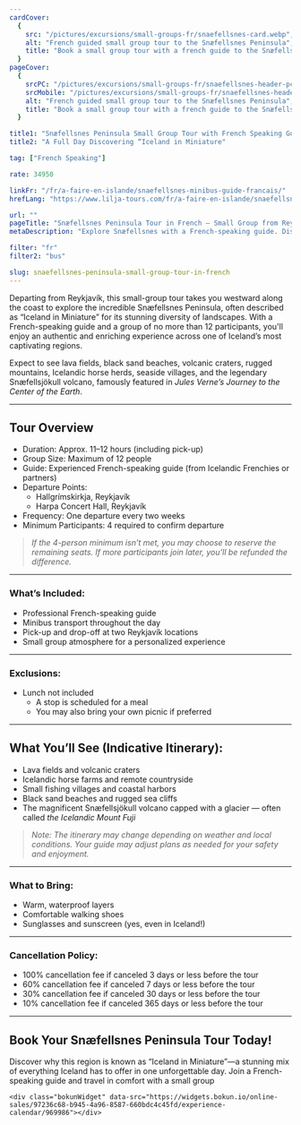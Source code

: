 ```yaml
---
cardCover:
  {
    src: "/pictures/excursions/small-groups-fr/snaefellsnes-card.webp",
    alt: "French guided small group tour to the Snæfellsnes Peninsula",
    title: "Book a small group tour with a french guide to the Snæfellsnes Peninsula",
  }
pageCover:
  {
    srcPC: "/pictures/excursions/small-groups-fr/snaefellsnes-header-pc.webp",
    srcMobile: "/pictures/excursions/small-groups-fr/snaefellsnes-header-mobile.webp",
    alt: "French guided small group tour to the Snæfellsnes Peninsula",
    title: "Book a small group tour with a french guide to the Snæfellsnes Peninsula",
  }

title1: "Snæfellsnes Peninsula Small Group Tour with French Speaking Guide"
title2: "A Full Day Discovering “Iceland in Miniature"

tag: ["French Speaking"]

rate: 34950

linkFr: "/fr/a-faire-en-islande/snaefellsnes-minibus-guide-francais/"
hrefLang: "https://www.lilja-tours.com/fr/a-faire-en-islande/snaefellsnes-minibus-guide-francais/"

url: ""
pageTitle: "Snæfellsnes Peninsula Tour in French – Small Group from Reykjavík"
metaDescription: "Explore Snæfellsnes with a French-speaking guide. Discover glaciers, lava fields, fishing villages, and Icelandic nature in a small group tour."

filter: "fr"
filter2: "bus"

slug: snaefellsnes-peninsula-small-group-tour-in-french
---
```


Departing from Reykjavík, this small-group tour takes you westward along the coast to explore the incredible Snæfellsnes Peninsula, often described as “Iceland in Miniature” for its stunning diversity of landscapes. With a French-speaking guide and a group of no more than 12 participants, you'll enjoy an authentic and enriching experience across one of Iceland’s most captivating regions.

Expect to see lava fields, black sand beaches, volcanic craters, rugged mountains, Icelandic horse herds, seaside villages, and the legendary Snæfellsjökull volcano, famously featured in _Jules Verne’s Journey to the Center of the Earth_.

---

## Tour Overview

- Duration: Approx. 11–12 hours (including pick-up)
- Group Size: Maximum of 12 people
- Guide: Experienced French-speaking guide (from Icelandic Frenchies or partners)
- Departure Points:
  - Hallgrímskirkja, Reykjavík
  - Harpa Concert Hall, Reykjavík
- Frequency: One departure every two weeks
- Minimum Participants: 4 required to confirm departure

> _If the 4-person minimum isn’t met, you may choose to reserve the remaining seats. If more participants join later, you’ll be refunded the difference._

---

### What’s Included:

- Professional French-speaking guide
- Minibus transport throughout the day
- Pick-up and drop-off at two Reykjavík locations
- Small group atmosphere for a personalized experience

---

### Exclusions:

- Lunch not included
  - A stop is scheduled for a meal
  - You may also bring your own picnic if preferred

---

## What You’ll See (Indicative Itinerary):

- Lava fields and volcanic craters
- Icelandic horse farms and remote countryside
- Small fishing villages and coastal harbors
- Black sand beaches and rugged sea cliffs
- The magnificent Snæfellsjökull volcano capped with a glacier — often called _the Icelandic Mount Fuji_

> _Note: The itinerary may change depending on weather and local conditions. Your guide may adjust plans as needed for your safety and enjoyment._

---

### What to Bring:

- Warm, waterproof layers
- Comfortable walking shoes
- Sunglasses and sunscreen (yes, even in Iceland!)

---

### Cancellation Policy:

- 100% cancellation fee if canceled 3 days or less before the tour
- 60% cancellation fee if canceled 7 days or less before the tour
- 30% cancellation fee if canceled 30 days or less before the tour
- 10% cancellation fee if canceled 365 days or less before the tour

---

## Book Your Snæfellsnes Peninsula Tour Today!

Discover why this region is known as “Iceland in Miniature”—a stunning mix of everything Iceland has to offer in one unforgettable day. Join a French-speaking guide and travel in comfort with a small group

<script
  type="text/javascript"
  src="https://widgets.bokun.io/assets/javascripts/apps/build/BokunWidgetsLoader.js?bookingChannelUUID=97236c68-b945-4a96-8587-660bdc4c45fd"
  async
></script>

    <div class="bokunWidget" data-src="https://widgets.bokun.io/online-sales/97236c68-b945-4a96-8587-660bdc4c45fd/experience-calendar/969986"></div>
